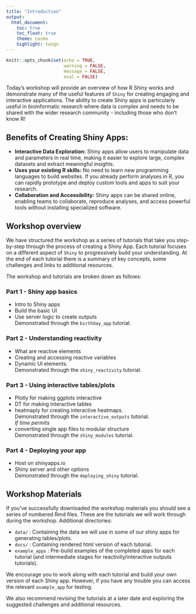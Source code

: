 ```yaml
---
title: "Introduction"
output: 
  html_document:
    toc: true
    toc_float: true
    theme: cosmo
    highlight: tango
---
```


```r
knitr::opts_chunk$set(echo = TRUE,
                      warning = FALSE,
                      message = FALSE,
                      eval = FALSE)
```


Today's workshop will provide an overview of how R Shiny works and demonstrate many of the useful features of `Shiny` for creating engaging and interactive applications. The ability to create Shiny apps is particularly useful in bioinformatic research where data is complex and needs to be shared with the wider research community - including those who don't know R!

## Benefits of Creating Shiny Apps:

- **Interactive Data Exploration:** Shiny apps allow users to manipulate data and parameters in real time, making it easier to explore large, complex datasets and extract meaningful insights.  
- **Uses your existing R skills:** No need to learn new programming languages to build websites. If you already perform analyses in R, you can rapidly prototype and deploy custom tools and apps to suit your research.
- **Collaboration and Accessibility:** Shiny apps can be shared online, enabling teams to collaborate, reproduce analyses, and access powerful tools without installing specialized software.  

## Workshop overview

We have structured the workshop as a series of tutorials that take you step-by-step through the process of creating a Shiny App. Each tutorial focuses on a different aspect of `Shiny` to progressively build your understanding. At the end of each tutorial there is a summary of key concepts, some challenges and links to additional resources.

The workshop and tutorials are broken down as follows:

### Part 1 - Shiny app basics  
- Intro to Shiny apps  
- Build the basic UI  
- Use server logic to create outputs  
Demonstrated through the `birthday_app` tutorial.

### Part 2 - Understanding reactivity  
- What are reactive elements  
- Creating and accessing reactive variables  
- Dynamic UI elements.  
Demonstrated through the `shiny_reactivity` tutorial.

### Part 3 - Using interactive tables/plots  
- Plotly for making ggplots interactive  
- DT for making interactive tables  
- heatmaply for creating interactive heatmaps.  
Demonstrated through the `interactive_outputs` tutorial.  
*If time permits*  
- converting single app files to modular structure  
Demonstrated through the `shiny_modules` tutorial.  

### Part 4 - Deploying your app  
- Host on shinyapps.io  
- Shiny server and other options  
Demonstrated through the `deploying_shiny` tutorial.

## Workshop Materials

If you've successfully downloaded the workshop materials you should see a series of numbered Rmd files. These are the tutorials we will work through during the workshop. Additional directories:

- `data/` : Containing the data we will use in some of our shiny apps for generating tables/plots.  
- `docs/` : Containing rendered html version of each tutorial.  
- `example_apps` : Pre-build examples of the completed apps for each tutorial (and intermediate stages for reactivity/interactive outputs tutorials).  

We encourage you to work along with each tutorial and build your own version of each Shiny app. However, if you have any trouble you can access the relevant `example_app` for testing. 

We also recommend revising the tutorials at a later date and exploring the suggested challenges and additional resources.

